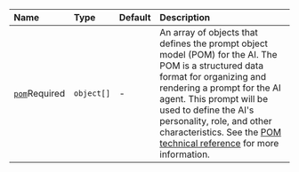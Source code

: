 [pom]: /swml/methods/amazon_bedrock/prompt/pom


| Name                                                                                      | Type        | Default | Description                                                                                                                                                                                                                                                                                                                                                                    |
| :---------------------------------------------------------------------------------------- | :---------- | :------ | :----------------------------------------------------------------------------------------------------------------------------------------------------------------------------------------------------------------------------------------------------------------------------------------------------------------------------------------------------------------------------- |
| [`pom`][pom]<span className="required-arg">Required</span>                                | `object[]`  | -       | An array of objects that defines the prompt object model (POM) for the AI. The POM is a structured data format for organizing and rendering a prompt for the AI agent. This prompt will be used to define the AI's personality, role, and other characteristics. See the [POM technical reference][pom] for more information.      |
